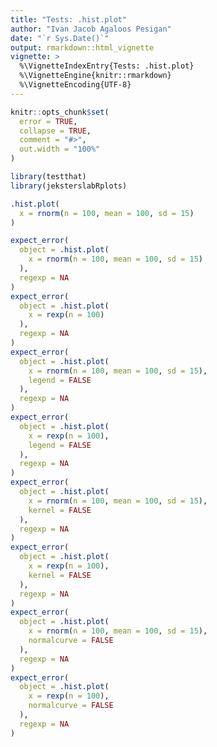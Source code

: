 ```yaml
---
title: "Tests: .hist.plot"
author: "Ivan Jacob Agaloos Pesigan"
date: "`r Sys.Date()`"
output: rmarkdown::html_vignette
vignette: >
  %\VignetteIndexEntry{Tests: .hist.plot}
  %\VignetteEngine{knitr::rmarkdown}
  %\VignetteEncoding{UTF-8}
---
```



```r
knitr::opts_chunk$set(
  error = TRUE,
  collapse = TRUE,
  comment = "#>",
  out.width = "100%"
)
```





```r
library(testthat)
library(jeksterslabRplots)
```



```r
.hist.plot(
  x = rnorm(n = 100, mean = 100, sd = 15)
)
```



```r
expect_error(
  object = .hist.plot(
    x = rnorm(n = 100, mean = 100, sd = 15)
  ),
  regexp = NA
)
expect_error(
  object = .hist.plot(
    x = rexp(n = 100)
  ),
  regexp = NA
)
expect_error(
  object = .hist.plot(
    x = rnorm(n = 100, mean = 100, sd = 15),
    legend = FALSE
  ),
  regexp = NA
)
expect_error(
  object = .hist.plot(
    x = rexp(n = 100),
    legend = FALSE
  ),
  regexp = NA
)
expect_error(
  object = .hist.plot(
    x = rnorm(n = 100, mean = 100, sd = 15),
    kernel = FALSE
  ),
  regexp = NA
)
expect_error(
  object = .hist.plot(
    x = rexp(n = 100),
    kernel = FALSE
  ),
  regexp = NA
)
expect_error(
  object = .hist.plot(
    x = rnorm(n = 100, mean = 100, sd = 15),
    normalcurve = FALSE
  ),
  regexp = NA
)
expect_error(
  object = .hist.plot(
    x = rexp(n = 100),
    normalcurve = FALSE
  ),
  regexp = NA
)
```


